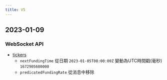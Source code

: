 ```yaml
---
title: V5
---
```


## 2023-01-09
### WebSocket API
* [tickers](../v5/websocket/public/ticker)
    * `nextFundingTime` 從日期 `2023-01-05T08:00:00Z` 變動為UTC時間戳(毫秒) `1672905600000`
    * `predicatedFundingRate` 從消息中移除